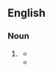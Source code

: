 ==English==

===Noun===
{{head|en|noun}}

# {{lb|en|rare}} {{alternative spelling of|en|centzontle}}
#* {{quote-text|en|year=1845|author=Joseph Holt Ingraham|title=Montezuma, the Serf, or the Revolt of the Mexitli|volume=2|page=18|passage=likening thee to some huge condor of the Cotopal peak making love to the singing '''''cenzontli'''''.}}
#* {{quote-text|en|year=1855|author=Alice Cary|title=Poems|page=373|passage=Or shall the soft '''cenzontli''' hush its song}}